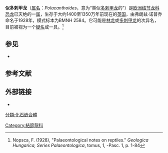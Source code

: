 {{Automatic taxobox
| taxon = Polacanthoides
| fossil_range = [[白垩纪|早白垩世]]，{{fossil range|140|135|latest=Barremian}}
| authority = Nopsca, 1928
| type_species = '''沉重似多刺甲龙''<br />Polacanthoides ponderosus'''''
| type_species_authority = Nopsca, 1928
}}

'''似多刺甲龙'''（[[属名|属名]]：''Polacanthoides''，意为“类似[[多刺甲龙|多刺甲龙]]的”）是[[欧洲|欧洲]][[结节龙科|结节龙科]][[恐龙|恐龙]]已灭绝的一[[属|属]]，生存于大约1400至1350万年前现在的[[英国|英国]]，由弗朗兹·诺普乔命名于1928年，模式标本为BMNH 2584。它可能是[[林龙|林龙]]或[[多刺甲龙|多刺甲龙]]的次异名，目前被视为一个[[疑名|疑名]]或一具{{link-en|化石嵌合体|chimera (paleontology)}}。<ref name=nopsca28>Nopsca, F. (1928), "Palaeontological notes on reptiles." ''Geologica Hungarica, Series Palaeontologica'', tomus, 1, -Pasc. 1, p. 1-84</ref>

==参见==
* {{link-en|甲龙类研究历史|Timeline of ankylosaur research}}

==参考文献==
{{Reflist}}

==外部链接==
*{{cite web|title=Polacanthoides|url=http://www.dinodata.org/index.php/dinosaursa/1675-polacanthoides-ponderosus|archive-url=https://web.archive.org/web/20130925161842/http://www.dinodata.org/index.php/dinosaursa/1675-polacanthoides-ponderosus|archive-date=2013-09-25|work=Dinodata|accessdate=21 September 2013|dead-url=no}}

{{Thyreophora|N.}}
{{Taxonbar|from=Q5638133}}

[[Category:結節龍科|Category:結節龍科]]
[[分類:化石嵌合體|分類:化石嵌合體]]